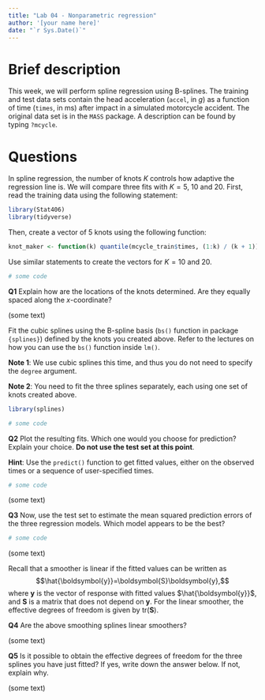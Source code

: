 ```yaml
---
title: "Lab 04 - Nonparametric regression"
author: '[your name here]'
date: "`r Sys.Date()`"
---
```


# Brief description


This week, we will perform spline regression using B-splines. The
training and test data sets contain the head acceleration
(`accel`, in *g*) as a function of time (`times`, in ms) after impact in
a simulated motorcycle accident. The original data set is in the `MASS`
package. A description can be found by typing `?mcycle`.

Questions
=========

In spline regression, the number of knots $K$ controls how adaptive the
regression line is. We will compare three fits with $K=5$, 10 and 20.
First, read the training data using the following statement:

```r
library(Stat406)
library(tidyverse)
```

Then, create a vector of 5 knots using the following function:

```r
knot_maker <- function(k) quantile(mcycle_train$times, (1:k) / (k + 1))
```
Use similar statements to create the vectors for $K=10$ and 20.

::: {.solbox data-latex=""}
```r

# some code

```
:::

**Q1** 
Explain how are the locations of the knots determined.
Are they equally spaced along the *x*-coordinate?

::: {.solbox data-latex=""}

(some text)

:::

Fit the cubic splines using the B-spline basis (`bs()` function in package
`{splines}`) defined by the knots you created above. Refer to the lectures
on how you can use the `bs()` function inside `lm()`.

**Note 1**: We use cubic splines this time, and thus you do not need to
specify the `degree` argument.

**Note 2**: You need to fit the three splines separately, each using one
set of knots created above.

::: {.solbox data-latex=""}
```r
library(splines)

# some code

```
:::

**Q2** Plot the resulting fits. Which one would you choose for
prediction? Explain your choice. **Do not use the test set at this
point**.

**Hint**: Use the `predict()` function to get fitted values, either on
the observed times or a sequence of user-specified times.

::: {.solbox data-latex=""}
```r
# some code
```

(some text)


:::

**Q3** Now, use the test set to estimate the mean squared
prediction errors of the three regression models. Which model
appears to be the best?

::: {.solbox data-latex=""}
```r
# some code

```

(some text)
:::

Recall that a smoother is linear if the fitted values can be written as
$$\hat{\boldsymbol{y}}=\boldsymbol{S}\boldsymbol{y},$$
where $\boldsymbol{y}$ is the vector of response with fitted values
$\hat{\boldsymbol{y}}$, and $\boldsymbol{S}$ is a matrix that does not
depend on $\boldsymbol{y}$. For the linear smoother, the effective degrees of 
freedom is given by $\mbox{tr}(\boldsymbol{S})$.

**Q4** Are the above smoothing splines linear smoothers?

::: {.solbox data-latex=""}

(some text)

:::


**Q5** Is it possible to obtain the effective degrees of
freedom for the three splines you have just fitted? If yes, write
down the answer below. If not, explain why.

::: {.solbox data-latex=""}

(some text)

:::
